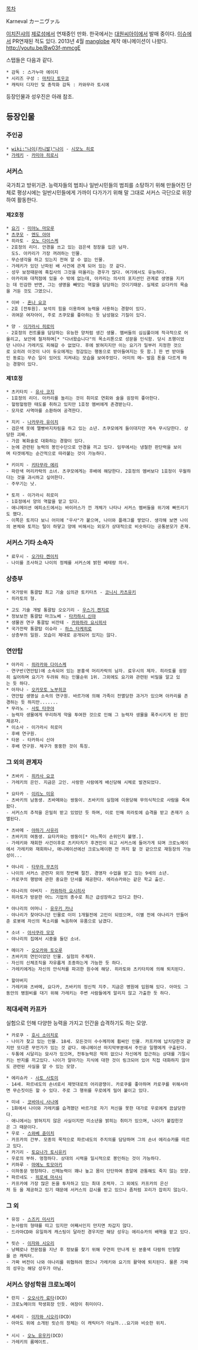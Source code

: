 [[목차]]

Karneval
カーニヴァル

[[이치진샤]]의 [[제로섬]]에서 연재중인 만화. 한국에서는 [[대원씨아이]]에서 발매 중이다. [[이슈]]에서 PR연재된 적도 있다. 2013년 4월 [[manglobe]] 제작 애니메이션이 나왔다. http://youtu.be/Bw03f-mmcgE


스탭들은 다음과 같다.

 * 감독 : 스가누마 에이지
 * 시리즈 구성 : [[마치다 토우코]]
 * 캐릭터 디자인 및 총작화 감독 : 카와무라 토시에

등장인물과 성우진은 아래 참조.

== 등장인물 ==
=== 주인공 ===
 * [[wiki:"나이(카니발)"나이]] - [[시모노 히로]]
 * [[가레키]] - [[카미야 히로시]]
=== 서커스 ===
국가최고 방위기관. 능력자들의 범죄나 일반시민들의 범죄를 소탕하기 위해 만들어진 단체로 평상시에는 일반시민들에게 가까이 다가가기 위해 말 그대로 서커스 극단으로 위장하여 활동한다.

==== 제2호정 ====
 * [[요기]] - [[미야노 마모루]]
 * [[츠쿠모]] - [[엔도 아야]]
 * 히라토 - [[오노 다이스케]]
 - 2호정의 리더. 안경을 쓰고 있는 검은색 정장을 입은 남자. 
   도S. 아카리가 가장 꺼려하는 인물. 
 - 무슨생각을 하고 있는지 전혀 알 수 없는 인물.
 - 가레키가 있던 난파된 배 사건에 관계 되어 있는 것 같다. 
 - 성우 보정때문에 흑집사의 그것을 떠올리는 경우가 많다. 여기에서도 유능하다.
 - 아카리와 대척점에 있을 수 밖에 없는데, 아카리는 의사의 포지션인 관계로 생명을 지키는 데 민감한 반면, 그는 생명을 빼앗는 역할을 담당하는 것이기때문. 실제로 요다카의 목숨을 거둔 것도 그였으니.

 * 이바 - [[혼나 요코]]
 - 2호 [전투원]. 보석의 힘을 이용하여 능력을 사용하는 경향이 있다.
 - 귀여운 여자아이, 주로 츠쿠모를 좋아하는 듯 남성혐오 기질이 있다.

 * 양 - [[이가라시 히로미]]
 - 2호정의 컨트롤을 담당하는 유능한 양처럼 생긴 생물. 멤버들의 심심풀이에 적극적으로 어울리고, 보안에 철저하며[* "다녀왔습니다"의 목소리톤으로 성문을 인식함. 당시 초행이었던 나이나 가레키도 피해갈 수 없었다. 후에 밝혀지지만 이는 요기가 일부러 지정한 것으로 오히려 이것이 나이 듀오에게는 정감있는 행동으로 받아들여지는 듯 함.] 한 번 받아들인 동료는 무슨 일이 있어도 지켜내는 모습을 보여주었다. 어미의 메~ 발음 톤을 다르게 하는 경향이 있다.

==== 제1호정 ====
 * 츠키타치 - [[유사 코지]]
 - 1호정의 리더. 아카리를 놀리는 것이 취미로 연회와 술을 굉장히 좋아한다.
 - 헐렁헐렁한 태도를 취하고 있지만 1호정 멤버에게 존경받는다.
 - 모자로 사역마를 소환하여 공격한다.

 * 지키 - [[나카무라 유이치]]
 - 검은색 옷에 멜빵바지차림을 하고 있는 소년. 츠쿠모에게 들이대지만 계속 무시당한다. 상당한 괴짜.
 - 가끔 복화술로 대화하는 경향이 있다.
 - 눈에 관련된 능력의 봉인수단으로 안경을 끼고 있다. 임무에서는 냉철한 판단력을 보이며 타겟에게는 순간적으로 따라붙는 것이 가능하다.

 * 키이치 - [[키타무라 에리]]
 - 파란색 머리카락의 소녀. 츠쿠모에게는 후배에 해당한다. 2호정의 멤버보다 1호정이 우월하다는 것을 과시하고 싶어한다.
 - 주무기는 낫.

 * 토끼 - 이가라시 히로미
 - 1호정에서 양의 역할을 맡고 있다.
 - 애니메이션 에피소드에서는 바이러스가 낀 개체가 나타나 서커스 멤버들을 위기에 빠뜨리기도 했다.
 - 이쪽은 토끼다 보니 어미에 "우사"가 붙으며, 나이와 플래그를 쌓았다. 생각해 보면 나이의 본체와 토끼는 털이 하얗고 양에 비해서는 외모가 상대적으로 비슷하다는 공통분모가 존재.

=== 서커스 기타 소속자 ===
 * 료우시 - [[오가타 켄이치]]
 - 나이를 조사하고 나이의 정체를 서커스에 밝힌 베테랑 의사.

=== 상층부 ===
 * 국가방위 통괄탑 최고 기술 심의관 토키타츠 - [[코니시 카츠유키]]
 - 히라토의 형.

 * 고도 기술 개발 통괄탑 오오기리 - [[우스기 켄지로]]
 * 정보보전 통괄탑 마크노베 - [[타카하시 신야]]
 * 생물권 연구 통괄탑 비잔테 - [[카와하라 요시히사]]
 * 국가전략 통괄탑 이슈라 - [[하스 타케히로]]
 - 상층부의 일원. 모습이 제대로 공개되어 있지는 않다.

=== 연안탑 ===
 * 아카리 - [[히라카와 다이스케]]
 - 연구반(연안탑)에 소속되어 있는 분홍색 머리카락의 남자. 료우시의 제자. 히라토를 굉장히 싫어하며 요기가 두려워 하는 인물순위 1위. 그외에도 요기와 관련된 비밀을 알고 있는 듯 하다. 
 * 아자나 - [[오카모토 노부히코]]
 - 연안탑 생명실 소속의 연구원. 바르가에 의해 가족이 전멸당한 과거가 있으며 아카리를 존경하는 듯 하지만.......
 * 무라노 - [[사토 타쿠야]]
 - 능력자 생물에게 무리하게 약을 투여한 것으로 인해 그 능력자 생물을 폭주시키게 된 원인제공자.
 * 이소사 - 이가라시 히로미
 - 후배 연구원.
 * 타몬 - 타카하시 신야
 - 후배 연구원. 체구가 뚱뚱한 것이 특징.


=== 그 외의 관계자 ===

 * 츠바키 - [[히카사 요코]]
 - 가레키의 은인. 지금은 고인. 사랑한 사람에게 배신당해 시체로 발견되었다.

 * 요타카 - [[이리노 미유]]
 - 츠바키의 남동생. 츠바메와는 쌍둥이. 츠바키의 실험에 이용당해 무의식적으로 사람을 죽여왔다. 
 - 서커스의 추적을 은밀히 받고 있었던 듯 하며, 이로 인해 히라토에 습격을 받고 존재가 소멸된다.

 * 츠바메 - [[야하기 사유리]]
 - 츠바키의 여동생. 요타카와는 쌍둥이[* 어느쪽이 손위인지 불명.]. 
 - 가레키와 재회한 사건이후로 츠키타치가 후견인이 되고 서커스에 들어가게 되며 크로노메이에서 가레키와 재회하나, 애니메이션에선 크로노메이편 전 까지 할 것 같으므로 재등장의 가능성이...

 * 야나리 - [[타무라 무츠미]]
 - 나이의 서커스 관련자 외의 첫번째 절친. 경영자 수업을 받고 있는 9세의 소년.
 - 카로쿠의 행방에 관한 중요한 단서를 제공한다. 에리슈카와는 같은 학교 출신.

 * 야나리의 아버지 - [[카와하라 요시히사]]
 - 히라토가 방문한 어느 기업의 총수로 최근 급성장하고 있다고 한다.

 * 야나리의 어머니 - [[유우키 카나]]
 - 야나리가 찾아다니던 인물로 이미 1개월전에 고인이 되었으며, 이별 전에 야나리가 만들어준 로봇에 자신의 목소리를 녹음하여 유품으로 남겼다.

 * 소녀 - [[아사쿠라 모모]]
 - 야나리의 집에서 시중을 들던 소녀.

 * 메이가 - [[오오카와 토오루]]
 - 츠바키의 연인이었던 인물. 실험의 주체자.
 - 자신의 신체조직을 자유롭게 조종하는게 가능한 듯 하다.
 - 가레키에게는 자신의 안식처를 파괴한 원수에 해당. 히라토와 츠키타치에 의해 퇴치된다.

 * 할아버지
 - 가레키와 츠바메, 요다카, 츠바키의 정신적 지주. 지금은 병원에 입원해 있다. 아마도 그동안의 병원비를 대기 위해 가레키는 주변 사람들에게 알리지 않고 가출한 듯 하다.

=== 적대세력 카프카 ===
실험으로 인해 다양한 능력을 가지고 인간을 습격하기도 하는 모양.

 * 카로쿠 - [[호시 소이치로]]
 - 나이가 찾고 있는 인물. 18세. 모든것이 수수께끼에 휩싸인 인물. 카프카에 납치당한것 같지만 또다른 무언가가 있는 것 같다. 애니메이션 마지막부분에서 주인공 일행에게 구출된다.
 - 두통에 시달리는 묘사가 있으며, 전투능력은 딱히 없으나 자신에게 접근하는 상대를 기절시키는 반지를 끼고있다. 나이가 알아가는 지식에 대한 것이 링크되어 있어 직접 대화하지 않아도 관련된 사실을 알 수 있는 모양.

 * 에리슈카 - [[사토 사토미]]
 - 14세. 파르네도의 손녀로서 제멋대로의 어리광쟁이. 카로쿠를 좋아하며 카로쿠를 위해서라면 무슨짓이든 할 수 있다. 주로 그 행위를 우로에게 밀어 붙이고 있다.

 * 미네 - [[코바야시 사나에]]
 - 1화에서 나이와 가레키를 습격했던 바르가로 자기 처신을 못한 대가로 우로에게 끔살당한다.
 - 애니에서는 밝혀지지 않은 사실이지만 미소년을 밝히는 취미가 있으며, 나이가 붙잡힌것은 그 때문이다.
 * 우로 - [[스와베 쥰이치]]
 - 카프카의 간부. 모종의 목적으로 파르네도의 주치의를 담당하며 그의 손녀 에리슈카를 따르고 있다.
 * 카기리 - [[토요나가 토시유키]]
 - 우로의 부하. 멍청하다. 상대의 시력을 일시적으로 봉인하는 것이 가능하다.
 * 키하루 - [[마에노 토모아키]]
 - 이하동문 멍청하다. 신체능력이 꽤나 높고 몸이 단단하여 총알에 관통해도 죽지 않는 모양.
 * 파르네도 - [[히로세 마사시]]
 - 카프카에 가장 많은 돈을 투자하고 있는 최대 조력자. 그 외에도 카프카의 은신처 등 을 제공하고 있기 때문에 서커스의 감시를 받고 있으나 좀처럼 꼬리가 잡히지 않는다.

=== 그 외 ===
 * 유낑 - [[스즈키 미사키]]
 - 눈사람의 형태를 띠고 있지만 어째서인지 만지면 차갑지 않다.
 - 드라마CD와 유일하게 캐스팅이 달라진 경우지만 해당 성우는 에리슈카의 배역을 맡고 있다.

 * 릿슨 - [[이자와 시오리]]
 - 냥페로나 전문점을 지난 후 정보를 찾기 위해 우연히 만나게 된 분홍색 다람쥐 인형탈을 쓴 캐릭터.
 - 가짜 버전이 나와 야나리를 위협하려 했으나 가레키와 요기의 활약에 퇴치된다. 물론 가짜의 성우는 해당 성우가 아님.

=== 서커스 양성학원 크로노메이 ===
 * 란지 - [[오오사카 료타]](DCD)
 - 크로노메이의 학생회장 인듯. 여장이 취미이다.
 
 * 세세리 - [[이자와 시오리]](DCD)
 - 아마도 위에 소개된 릿슨의 정체는 이 캐릭터가 아닐까...요기와 비슷한 위치.
 
 * 시시 - [[오노 유우키]](DCD)
 - 가레키의 룸메이트.
